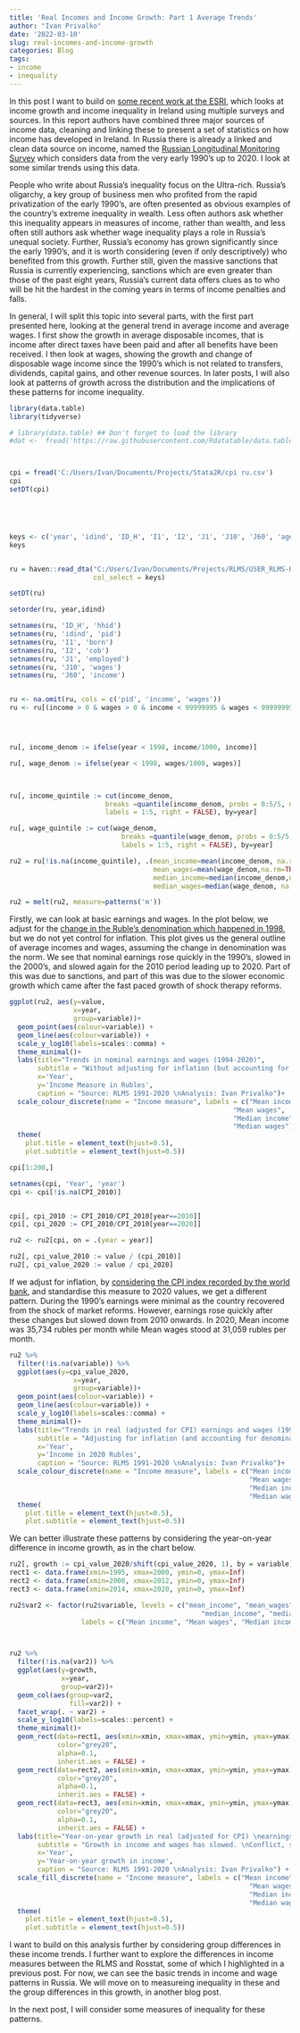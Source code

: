 ```yaml
---
title: 'Real Incomes and Income Growth: Part 1 Average Trends'
author: "Ivan Privalko"
date: '2022-03-10'
slug: real-incomes-and-income-growth
categories: Blog
tags:
- income
- inequality
---
```


In this post I want to build on [some recent work at the ESRI](https://www.esri.ie/publications/poverty-income-inequality-and-living-standards-in-ireland-0), which looks at income growth and income inequality  in Ireland using multiple surveys and sources. 
In this report authors have combined three major sources of income data, cleaning and linking these to present a set of statistics on how income has developed in Ireland.
In Russia there is already a linked and clean data source on income, named the [Russian Longitudinal Monitoring Survey](https://rlms-hse.cpc.unc.edu/) which considers data from the very early 1990's up to 2020. 
I look at some similar trends using this data.


People who write about Russia's inequality focus on the Ultra-rich. 
Russia's oligarchy, a key group of business men who profited from the rapid privatization of the early 1990's, are often presented as obvious examples of the country's extreme inequality in wealth.
Less often authors ask whether this inequality appears in measures of income, rather than wealth, and less often still authors ask whether wage inequality plays a role in Russia's unequal society. 
Further, Russia's economy has grown significantly since the early 1990's, and it is worth considering (even if only descriptively) who benefited from this growth.
Further still, given the massive sanctions that Russia is currently experiencing, sanctions which are even greater than those of the past eight years, Russia's current data offers clues as to who will be hit the hardest in the coming years in terms of income penalties and falls. 

In general, I will split this topic into several parts, with the first part presented here, looking at the general trend in average income and average wages.
I first show the growth in average disposable incomes, that is income after direct taxes have been paid and after all benefits have been received. 
I then look at wages, showing the growth and change of disposable wage income since the 1990's which is not related to transfers, dividends, capital gains, and other revenue sources.
In later posts, I will also look at patterns of growth across the distribution and the implications of these patterns for income inequality. 



```r

library(data.table)
library(tidyverse)

# library(data.table) ## Don't forget to load the library
#dat <-  fread('https://raw.githubusercontent.com/Rdatatable/data.table/master/vignettes/flights14.csv')



cpi = fread('C:/Users/Ivan/Documents/Projects/Stata2R/cpi ru.csv')
cpi
setDT(cpi)





keys <- c('year', 'idind', 'ID_H', 'I1', 'I2', 'J1', 'J10', 'J60', 'age')
keys


ru = haven::read_dta("C:/Users/Ivan/Documents/Projects/RLMS/USER_RLMS-HSE_IND_1994_2020_v3_eng.dta",
                     col_select = keys)

setDT(ru)

setorder(ru, year,idind) 

setnames(ru, 'ID_H', 'hhid') 
setnames(ru, 'idind', 'pid') 
setnames(ru, 'I1', 'born') 
setnames(ru, 'I2', 'cob')
setnames(ru, 'J1', 'employed')
setnames(ru, 'J10', 'wages')
setnames(ru, 'J60', 'income')


ru <- na.omit(ru, cols = c('pid', 'income', 'wages'))
ru <- ru[(income > 0 & wages > 0 & income < 99999995 & wages < 99999995), ]




ru[, income_denom := ifelse(year < 1998, income/1000, income)]

ru[, wage_denom := ifelse(year < 1998, wages/1000, wages)]

       

ru[, income_quintile := cut(income_denom, 
                        breaks =quantile(income_denom, probs = 0:5/5, na.rm=TRUE),
                        labels = 1:5, right = FALSE), by=year]

ru[, wage_quintile := cut(wage_denom, 
                            breaks =quantile(wage_denom, probs = 0:5/5, na.rm=TRUE),
                            labels = 1:5, right = FALSE), by=year]

ru2 = ru[!is.na(income_quintile), .(mean_income=mean(income_denom, na.rm=TRUE),
                                    mean_wages=mean(wage_denom,na.rm=TRUE),
                                    median_income=median(income_denom,na.rm=TRUE),
                                    median_wages=median(wage_denom, na.rm=TRUE)), by = .(year)]

ru2 = melt(ru2, measure=patterns('m'))

```



Firstly, we can look at basic earnings and wages.
In the plot below, we adjust for the [change in the Ruble's denomination which happened in 1998](https://en.wikipedia.org/wiki/Monetary_reform_in_Russia,_1998), but we do not yet control for inflation. 
This plot gives us the general outline of average incomes and wages, assuming the change in denomination was the norm.
We see that nominal earnings rose quickly in the 1990's, slowed in the 2000's, and slowed again for the 2010 period leading up to 2020.
Part of this was due to sanctions, and part of this was due to the slower economic growth which came after the fast paced growth of shock therapy reforms. 

```r

ggplot(ru2, aes(y=value,
                x=year,
                group=variable))+
  geom_point(aes(colour=variable)) + 
  geom_line(aes(colour=variable)) +
  scale_y_log10(labels=scales::comma) +
  theme_minimal()+
  labs(title="Trends in nominal earnings and wages (1994-2020)",
       subtitle = "Without adjusting for inflation (but accounting for denominational change) \nnominal earnings have risen steadily since 1994",
       x='Year',
       y='Income Measure in Rubles',
       caption = "Source: RLMS 1991-2020 \nAnalysis: Ivan Privalko")+
  scale_colour_discrete(name = "Income measure", labels = c("Mean income", 
                                                        "Mean wages", 
                                                        "Median income",
                                                        "Median wages")) +
  theme(
    plot.title = element_text(hjust=0.5),
    plot.subtitle = element_text(hjust=0.5))
```
 

```r

cpi[1:200,]

setnames(cpi, 'Year', 'year')
cpi <- cpi[!is.na(CPI_2010)]


cpi[, cpi_2010 := CPI_2010/CPI_2010[year==2010]]
cpi[, cpi_2020 := CPI_2010/CPI_2010[year==2020]]

ru2 <- ru2[cpi, on = .(year = year)]

ru2[, cpi_value_2010 := value / (cpi_2010)]
ru2[, cpi_value_2020 := value / cpi_2020]

```


If we adjust for inflation, by [considering the CPI index recorded by the world bank](https://data.worldbank.org/indicator/FP.CPI.TOTL.ZG?locations=RU), and standardise this measure to 2020 values, we get a different pattern.
During the 1990's earnings were minimal as the country recovered from the shock of market reforms.
However, earnings rose quickly after these changes but slowed down from 2010 onwards. 
In 2020, Mean income was 35,734 rubles per month while Mean wages stood at 31,059 rubles per month.


```r

ru2 %>% 
  filter(!is.na(variable)) %>% 
  ggplot(aes(y=cpi_value_2020,
                x=year,
                group=variable))+
  geom_point(aes(colour=variable)) + 
  geom_line(aes(colour=variable)) +
  scale_y_log10(labels=scales::comma) +
  theme_minimal()+
  labs(title="Trends in real (adjusted for CPI) earnings and wages (1994-2020)",
       subtitle = "Adjusting for inflation (and accounting for denominational change) \nreal earnings have risen since 2000",
       x='Year',
       y='Income in 2020 Rubles',
       caption = "Source: RLMS 1991-2020 \nAnalysis: Ivan Privalko")+
  scale_colour_discrete(name = "Income measure", labels = c("Mean income", 
                                                            "Mean wages", 
                                                            "Median income",
                                                            "Median wages")) +
  theme(
    plot.title = element_text(hjust=0.5),
    plot.subtitle = element_text(hjust=0.5))

```


We can better illustrate these patterns by considering the year-on-year difference in income growth, as in the chart below.


```r
ru2[, growth := cpi_value_2020/shift(cpi_value_2020, 1), by = variable]
rect1 <- data.frame(xmin=1995, xmax=2000, ymin=0, ymax=Inf)
rect2 <- data.frame(xmin=2008, xmax=2012, ymin=0, ymax=Inf)
rect3 <- data.frame(xmin=2014, xmax=2020, ymin=0, ymax=Inf)

ru2$var2 <- factor(ru2$variable, levels = c("mean_income", "mean_wages", 
                                                "median_income", "median_wages"), 
                  labels = c("Mean income", "Mean wages", "Median income", "Median wages"))



ru2 %>%  
  filter(!is.na(var2)) %>% 
  ggplot(aes(y=growth,
             x=year,
             group=var2))+
  geom_col(aes(group=var2,
               fill=var2)) +
  facet_wrap(. ~ var2) +
  scale_y_log10(labels=scales::percent) +
  theme_minimal()+
  geom_rect(data=rect1, aes(xmin=xmin, xmax=xmax, ymin=ymin, ymax=ymax),
            color="grey20",
            alpha=0.1,
            inherit.aes = FALSE) +
  geom_rect(data=rect2, aes(xmin=xmin, xmax=xmax, ymin=ymin, ymax=ymax),
            color="grey20",
            alpha=0.1,
            inherit.aes = FALSE) +
  geom_rect(data=rect3, aes(xmin=xmin, xmax=xmax, ymin=ymin, ymax=ymax),
            color="grey20",
            alpha=0.1,
            inherit.aes = FALSE) +
  labs(title="Year-on-year growth in real (adjusted for CPI) \nearnings and wages (1995-2020)",
       subtitle = "Growth in income and wages has slowed. \nConflict, sanctions, and recessions are roughly highlighted in grey. \nIncome growth is lowest in these periods.",
       x='Year',
       y='Year-on-year growth in income',
       caption = "Source: RLMS 1991-2020 \nAnalysis: Ivan Privalko") +
  scale_fill_discrete(name = "Income measure", labels = c("Mean income", 
                                                            "Mean wages", 
                                                            "Median income",
                                                            "Median wages")) +
  theme(
    plot.title = element_text(hjust=0.5),
    plot.subtitle = element_text(hjust=0.5))

```


I want to build on this analysis further by considering group differences in these income trends. 
I further want to explore the differences in income measures between the RLMS and Rosstat, some of which I highlighted in a previous post. 
For now, we can see the basic trends in income and wage patterns in Russia. 
We will move on to measureing inequality in these and the group differences in this growth, in another blog post. 

In the next post, I will consider some measures of inequality for these patterns. 
